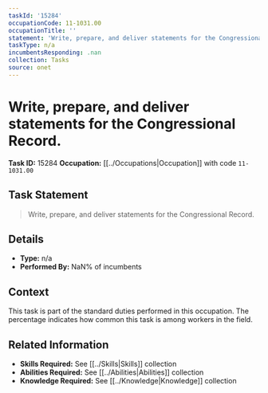 ```yaml
---
taskId: '15284'
occupationCode: 11-1031.00
occupationTitle: ''
statement: 'Write, prepare, and deliver statements for the Congressional Record.'
taskType: n/a
incumbentsResponding: .nan
collection: Tasks
source: onet
---
```

# Write, prepare, and deliver statements for the Congressional Record.

**Task ID:** 15284
**Occupation:** [[../Occupations|Occupation]] with code `11-1031.00`

## Task Statement

> Write, prepare, and deliver statements for the Congressional Record.

## Details

- **Type:** n/a
- **Performed By:** NaN% of incumbents

## Context

This task is part of the standard duties performed in this occupation. The percentage indicates how common this task is among workers in the field.

## Related Information

- **Skills Required:** See [[../Skills|Skills]] collection
- **Abilities Required:** See [[../Abilities|Abilities]] collection
- **Knowledge Required:** See [[../Knowledge|Knowledge]] collection
